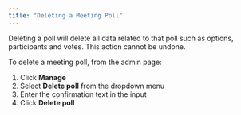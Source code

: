 ```yaml
---
title: "Deleting a Meeting Poll"
---
```


<Warning>
  Deleting a poll will delete all data related to that poll such as options,
  participants and votes. This action cannot be undone.
</Warning>

To delete a meeting poll, from the admin page:

1. Click **Manage**
1. Select **Delete poll** from the dropdown menu
1. Enter the confirmation text in the input
1. Click **Delete poll**
